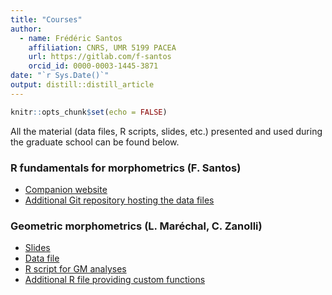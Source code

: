 ```yaml
---
title: "Courses"
author:
  - name: Frédéric Santos
    affiliation: CNRS, UMR 5199 PACEA
    url: https://gitlab.com/f-santos
    orcid_id: 0000-0003-1445-3871
date: "`r Sys.Date()`"
output: distill::distill_article
---
```


```r
knitr::opts_chunk$set(echo = FALSE)
```

All the material (data files, R scripts, slides, etc.) presented and used during the graduate school can be found below.

### R fundamentals for morphometrics (F. Santos)
- [Companion website](https://f-santos.gitlab.io/r-pour-la-morphometrie/index.html)
- [Additional Git repository hosting the data files](https://gitub.u-bordeaux.fr/fsantos/data-morpho)

### Geometric morphometrics (L. Maréchal, C. Zanolli)
- [Slides](https://gradschoolmorphoub.github.io/website-gs-imaging-morpho/resources/cours_j4.pptx)
- [Data file](https://gradschoolmorphoub.github.io/website-gs-imaging-morpho/resources/Semilandmarks.csv)
- [R script for GM analyses](https://gradschoolmorphoub.github.io/website-gs-imaging-morpho/resources/GM_analyses.R)
- [Additional R file providing custom functions](https://gradschoolmorphoub.github.io/website-gs-imaging-morpho/resources/functions.R)